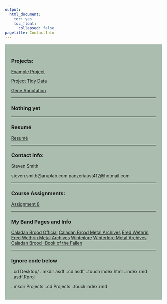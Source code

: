 ```yaml
---
output:
  html_document:
    toc: yes
    toc_float:
      collapsed: false
pagetitle: ContactInfo
---
```



<style type="text/css">
.main-container {
  max-width:1800px;
  margin-left: auto;
  margin-right; auto;
}
</style>

<style>
div.gray { background-color:#aabdaf; border-radius: Spx; padding: 20px;}
</style>
<div class = "gray">

### Projects:

[Example Project](https://github.com/SvenSmith412/SvenSmith412.github.io/blob/master/example_project/index.Rmd)

[Project Tidy Data](https://github.com/SvenSmith412/SvenSmith412.github.io/blob/master/Final_Tidy_Data.csv)

[Gene Annotation](https://github.com/SvenSmith412/SvenSmith412.github.io/blob/master/gene_annotation/Annotation%20Project%20Completed.pdf)

___


### Nothing yet

___

### Resumé

[Resumé](https://github.com/SvenSmith412/SvenSmith412.github.io/blob/master/Steven_Resum%C3%A9_2021.pdf){target="_blank"}

___

### Contact Info:

Steven Smith

steven.smith@aruplab.com
panzerfaust412@hotmail.com

___

### Course Assignments:

[Assignment 8](https://raw.githubusercontent.com/SvenSmith412/Data_Course_SMITH/main/Assignments/Assignment_8/Assignment_8.html){target="_blank"}

___

### My Band Pages and Info
[Caladan Brood Official](https://caladanbrood.bandcamp.com/album/echoes-of-battle){target="_blank"}
[Caladan Brood Metal Archives](https://www.metal-archives.com/bands/Caladan_Brood/3540359903){target="_blank"}
[Ered Wethrin](https://eredwethrin.bandcamp.com/){target="_blank"}
[Ered Wethrin Metal Archives](https://www.metal-archives.com/bands/Ered_Wethrin/3540372957){target="_blank"}
[Winterlore](https://winterlore.bandcamp.com/){target="_blank"}
[Winterlore Metal Archives](https://www.metal-archives.com/bands/Winterlore/58061){target="_blank"}
[Caladan Brood -Book of the Fallen](https://www.youtube.com/watch?v=KUlvIq-TDGI){target="_blank"}

___

### Ignore code below

..cd Desktop/
..mkdir asdf
..cd asdf/
..touch index.html  ..index.rmd ..asdf.Rproj

..mkdir Projects
..cd Projects
..touch index.rmd


